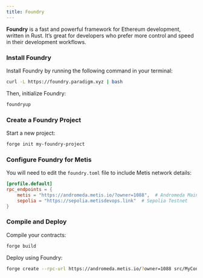 ```yaml
---
title: Foundry
---
```



**Foundry** is a fast and powerful framework for Ethereum development, written in Rust. It’s great for developers who prefer more control and speed in their development workflows.

<Steps>
<Step>

### Install Foundry

Install Foundry by running the following command in your terminal:

```bash
curl -L https://foundry.paradigm.xyz | bash
```

Then, initialize Foundry:

```bash
foundryup
```

</Step>

<Step>

### Create a Foundry Project

Start a new project:

```bash
forge init my-foundry-project
```

</Step>

<Step>

### Configure Foundry for Metis

You will need to edit the `foundry.toml` file to include Metis network details:

```toml
[profile.default]
rpc_endpoints = {
    metis = "https://andromeda.metis.io/?owner=1088",  # Andromeda Mainnet
    sepolia = "https://sepolia.metisdevops.link"  # Sepolia Testnet
}
```

</Step>

<Step>

### Compile and Deploy

Compile your contracts:

```bash
forge build
```

Deploy using Foundry:

```bash
forge create --rpc-url https://andromeda.metis.io/?owner=1088 src/MyContract.sol:MyContract
```

</Step>
</Steps>
